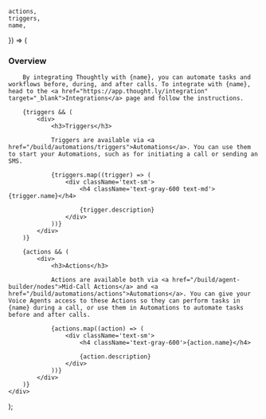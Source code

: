 	actions,
	triggers,
	name,
}) => (
	<div>
		<h3>Overview</h3>

		By integrating Thoughtly with {name}, you can automate tasks and workflows before, during, and after calls. To integrate with {name}, head to the <a href="https://app.thought.ly/integration" target="_blank">Integrations</a> page and follow the instructions.

		{triggers && (
			<div>
				<h3>Triggers</h3>

				Triggers are available via <a href="/build/automations/triggers">Automations</a>. You can use them to start your Automations, such as for initiating a call or sending an SMS.

				{triggers.map((trigger) => (
					<div className='text-sm'>
						<h4 className='text-gray-600 text-md'>{trigger.name}</h4>

						{trigger.description}
					</div>
				))}
			</div>
		)}

		{actions && (
			<div>
				<h3>Actions</h3>

				Actions are available both via <a href="/build/agent-builder/nodes">Mid-Call Actions</a> and <a href="/build/automations/actions">Automations</a>. You can give your Voice Agents access to these Actions so they can perform tasks in {name} during a call, or use them in Automations to automate tasks before and after calls.

				{actions.map((action) => (
					<div className='text-sm'>
						<h4 className='text-gray-600'>{action.name}</h4>

						{action.description}
					</div>
				))}
			</div>
		)}
	</div>
);
